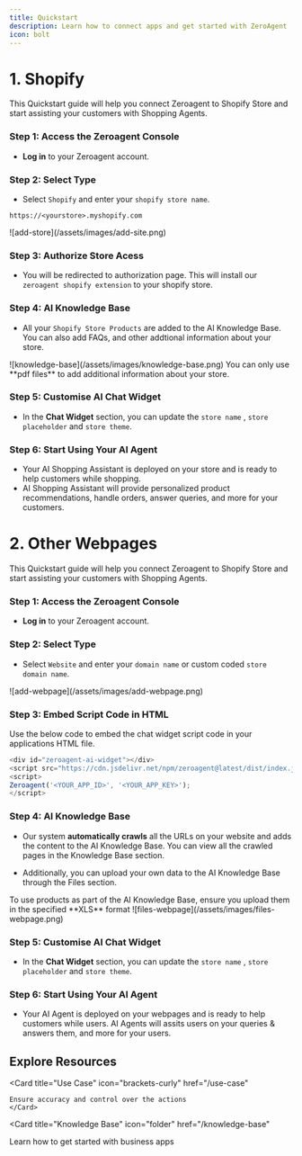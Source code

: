 ```yaml
---
title: Quickstart
description: Learn how to connect apps and get started with ZeroAgent
icon: bolt 
---
```


# 1. Shopify

This Quickstart guide will help you connect Zeroagent to Shopify Store and start assisting your customers with Shopping Agents. 

### Step 1: Access the Zeroagent Console
- **Log in** to your Zeroagent account. 

### Step 2: Select Type
- Select `Shopify` and enter your `shopify store name`.

```title="example"
https://<yourstore>.myshopify.com
```
<Frame>   
![add-store](/assets/images/add-site.png)
</Frame>   

### Step 3: Authorize Store Acess

- You will be redirected to authorization page. This will install our `zeroagent shopify extension` to your shopify store.

### Step 4: AI Knowledge Base

- All your `Shopify Store Products` are added to the AI Knowledge Base. You can also add FAQs, and other addtional information about your store.

<Frame>   
![knowledge-base](/assets/images/knowledge-base.png)
</Frame>   

<Note>
You can only use **pdf files** to add additional information about your store.
</Note>

### Step 5: Customise AI Chat Widget
- In the **Chat Widget** section, you can update the `store name` , `store placeholder` and `store theme`.

### Step 6: Start Using Your AI Agent

- Your AI Shopping Assistant is deployed on your store and is ready to help customers while shopping.
- AI Shopping Assistant will provide personalized product recommendations, handle orders, answer queries, and more for your customers.


# 2. Other Webpages

This Quickstart guide will help you connect Zeroagent to Shopify Store and start assisting your customers with Shopping Agents. 

### Step 1: Access the Zeroagent Console
- **Log in** to your Zeroagent account. 

### Step 2: Select Type
- Select `Website` and enter your `domain name` or custom coded `store domain name`.

<Frame>   
![add-webpage](/assets/images/add-webpage.png)
</Frame>   

### Step 3: Embed Script Code in HTML

Use the below code to embed the chat widget script code in your applications HTML file.

```js
<div id="zeroagent-ai-widget"></div>
<script src="https://cdn.jsdelivr.net/npm/zeroagent@latest/dist/index.js"></script>
<script>
Zeroagent('<YOUR_APP_ID>', '<YOUR_APP_KEY>');
</script>
```

### Step 4: AI Knowledge Base

- Our system **automatically crawls** all the URLs on your website and adds the content to the AI Knowledge Base. You can view all the crawled pages in the Knowledge Base section.

- Additionally, you can upload your own data to the AI Knowledge Base through the Files section.

<Note>
To use products as part of the AI Knowledge Base, ensure you upload them in the specified **XLS** format
</Note>

<Frame>   
![files-webpage](/assets/images/files-webpage.png)
</Frame>   


### Step 5: Customise AI Chat Widget
- In the **Chat Widget** section, you can update the `store name` , `store placeholder` and `store theme`.

### Step 6: Start Using Your AI Agent

- Your AI Agent is deployed on your webpages and is ready to help customers while users. AI Agents will assits users on your queries & answers them, and more for your users.


## Explore Resources

<CardGroup cols={2}>
  
  <Card
    title="Use Case"
    icon="brackets-curly"
    href="/use-case"
  >
    Ensure accuracy and control over the actions
    </Card>

 <Card
    title="Knowledge Base"
    icon="folder"
    href="/knowledge-base"
  > 
  Learn how to get started with business apps
  </Card> 

</CardGroup>

<br />
<Banner />
